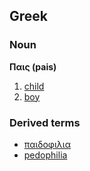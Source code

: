== Greek ==
=== Noun ===
'''Παις (pais)'''
#[[child]]
#[[boy]]

=== Derived terms ===
*[[παιδοφιλια]]
*[[pedophilia]]